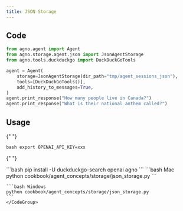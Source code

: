 ```yaml
---
title: JSON Storage
---
```


## Code

```python cookbook/agent_concepts/storage/json_storage.py
from agno.agent import Agent
from agno.storage.agent.json import JsonAgentStorage
from agno.tools.duckduckgo import DuckDuckGoTools

agent = Agent(
    storage=JsonAgentStorage(dir_path="tmp/agent_sessions_json"),
    tools=[DuckDuckGoTools()],
    add_history_to_messages=True,
)
agent.print_response("How many people live in Canada?")
agent.print_response("What is their national anthem called?")
```

## Usage

<Steps>
  <Snippet file="create-venv-step.mdx" />

{" "}

<Step title="Set your API key">```bash export OPENAI_API_KEY=xxx ```</Step>

{" "}

<Step title="Install libraries">
  ```bash pip install -U duckduckgo-search openai agno ```
</Step>

  <Step title="Run Agent">
    <CodeGroup>
    ```bash Mac
    python cookbook/agent_concepts/storage/json_storage.py
    ```

    ```bash Windows
    python cookbook/agent_concepts/storage/json_storage.py
    ```
    </CodeGroup>

  </Step>
</Steps>
